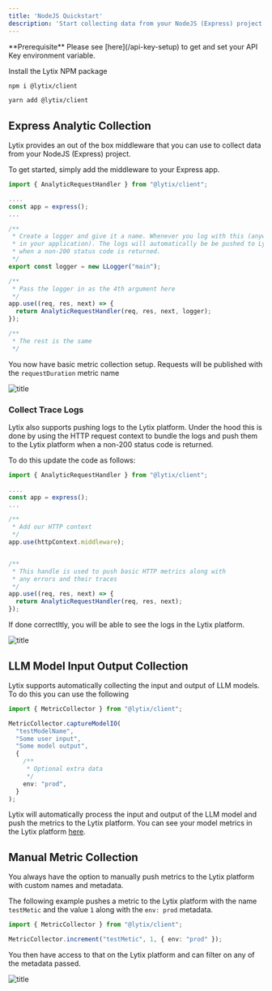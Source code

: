 ```yaml
---
title: 'NodeJS Quickstart'
description: 'Start collecting data from your NodeJS (Express) project'
---
```


<Info>
  **Prerequisite** Please see [here](/api-key-setup) to get and set your API Key environment variable.

</Info>

Install the Lytix NPM package

<CodeGroup>

```bash npm
npm i @lytix/client
```

```bash yarn
yarn add @lytix/client
```

</CodeGroup>

## Express Analytic Collection

Lytix provides an out of the box middleware that you can use to collect data from your NodeJS (Express) project.

To get started, simply add the middleware to your Express app.

```ts
import { AnalyticRequestHandler } from "@lytix/client";

....
const app = express();
...

/**
 * Create a logger and give it a name. Whenever you log with this (anywhere
 * in your application). The logs will automatically be be pushed to Lytix 
 * when a non-200 status code is returned.
 */
export const logger = new LLogger("main");

/**
 * Pass the logger in as the 4th argument here
 */
app.use((req, res, next) => {
  return AnalyticRequestHandler(req, res, next, logger);
});

/**
 * The rest is the same
 */
```

You now have basic metric collection setup. Requests will be published with the `requestDuration` metric name

![title](/images/node-quickstart/lytix-traces.png)

### Collect Trace Logs

Lytix also supports pushing logs to the Lytix platform. Under the hood this is done by using the HTTP request context to bundle the logs and push them to the Lytix platform when a non-200 status code is returned.

To do this update the code as follows: 

```ts 
import { AnalyticRequestHandler } from "@lytix/client";

....
const app = express();
...

/**
 * Add our HTTP context
 */
app.use(httpContext.middleware);


/**
 * This handle is used to push basic HTTP metrics along with
 * any errors and their traces
 */
app.use((req, res, next) => {
  return AnalyticRequestHandler(req, res, next);
});
```

If done correctltly, you will be able to see the logs in the Lytix platform.

![title](/images/node-quickstart/lytix-trace-with-log.png)

## LLM Model Input Output Collection

Lytix supports automatically collecting the input and output of LLM models. To do this you can use the following

```ts
import { MetricCollector } from "@lytix/client";

MetricCollector.captureModelIO(
  "testModelName",
  "Some user input",
  "Some model output",
  {
    /**
     * Optional extra data
     */
    env: "prod",
  }
);
```

Lytix will automatically process the input and output of the LLM model and push the metrics to the Lytix platform. You can see your model metrics in the Lytix platform [here](https://lytix.co/home/llm/).

## Manual Metric Collection

You always have the option to manually push metrics to the Lytix platform with custom names and metadata. 

The following example pushes a metric to the Lytix platform with the name `testMetic` and the value `1` along with the `env: prod` metadata. 

```ts
import { MetricCollector } from "@lytix/client";

MetricCollector.increment("testMetic", 1, { env: "prod" });
```

You then have access to that on the Lytix platform and can filter on any of the metadata passed.

![title](/images/node-quickstart/testMetricExample.png)